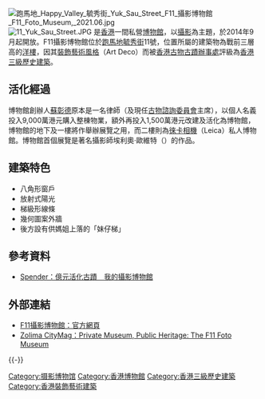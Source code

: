 {{refimprove|time=2014-09-20T03:07:49+00:00}}
[[File:跑馬地_Happy_Valley_毓秀街_Yuk_Sau_Street_F11_攝影博物館_F11_Foto_Museum,_2021.06.jpg|thumb]]
[[File:11_Yuk_Sau_Street.JPG|thumb]]
{{engname|F11攝影博物館|F11 Foto Museum}}是[[香港|香港]]一間私營[[博物館|博物館]]，以[[攝影|攝影]]為主題，於2014年9月起開放。F11攝影博物館位於[[跑馬地|跑馬地]][[毓秀街|毓秀街]]11號，位置所屬的建築物為戰前三層高的[[洋樓|洋樓]]，因其[[裝飾藝術風格|裝飾藝術風格]]（Art Deco）而被[[香港古物古蹟辦事處|香港古物古蹟辦事處]]評級為[[香港三級歷史建築|香港三級歷史建築]]。

==活化經過==
博物館創辦人[[蘇彰德|蘇彰德]]原本是一名律師（及現任[[古物諮詢委員會|古物諮詢委員會]]主席），以個人名義投入9,000萬港元購入整棟物業，額外再投入1,500萬港元改建及活化為博物館，博物館的地下及一樓將作舉辦展覽之用，而二樓則為[[徠卡相機|徠卡相機]]（Leica）私人博物館。博物館首個展覽是著名攝影師埃利奧‧歐維特（{{link-en|Elliott Erwitt|Elliott Erwitt}}）的作品。

==建築特色==
* 八角形窗戶
* 放射式陽光
* 梯級形線條
* 幾何圖案外牆
* 後方設有供媽姐上落的「妹仔梯」

==參考資料==
*[http://hk.apple.nextmedia.com/supplement/big_spender/art/20140917/18868122Big Spender：億元活化古蹟　我的攝影博物館]{{Wayback|url=http://hk.apple.nextmedia.com/supplement/big_spender/art/20140917/18868122Big |date=20191016150841 }}

==外部連結==
{{stack begin}}
{{commonscat|No. 11 Yuk Sau Street|毓秀街11號}}
{{stack end}}
* [http://f11.com/home F11攝影博物館：官方網頁]{{Wayback|url=http://f11.com/home |date=20180316114420 }}
* [https://zolimacitymag.com/private-museum-public-heritage-the-f11-foto-museum/ Zolima CityMag：Private Museum, Public Heritage: The F11 Foto Museum]{{Wayback|url=https://zolimacitymag.com/private-museum-public-heritage-the-f11-foto-museum/ |date=20190527025145 }}{{en}}

{{-}}
{{香港三級歷史建築}}
{{香港博物館}}

[[Category:摄影博物馆|Category:摄影博物馆]]
[[Category:香港博物館|Category:香港博物館]]
[[Category:香港三級歷史建築|Category:香港三級歷史建築]]
[[Category:香港裝飾藝術建築|Category:香港裝飾藝術建築]]
